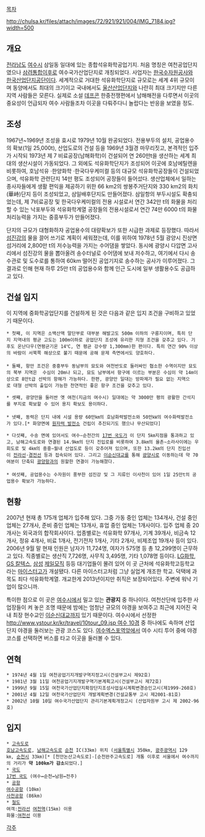 [[목차]]

http://chulsa.kr/files/attach/images/72/921/921/004/IMG_7184.jpg?width=500

== 개요 ==
[[전라남도]] [[여수시]] 삼일동 일대에 있는 종합석유화학공업기지. 처음 명칭은 여천공업단지였으나 [[삼려통합]]이후로 여수국가산업단지로 개칭되었다. 사업자는 [[한국수자원공사]]와 [[한국산업단지공단]]이다. 세계적으로 거대한 석유화학단지로 규모로는 세계 4위 규모이며 동양에서도 최대의 크기이고 국내에서도 [[울산산업단지]]와 나란히 최대 크기지만 다른 지역 사람들은 모른다. 실제로 소설 [[데프콘]] 한중전쟁편에서 남해해전을 다루면서 이곳의 중요성이 언급되자 여수 사람들조차 이곳을 다뤄주다니 놀랍다는 반응을 보였을 정도.

== 조성 ==
1967년~1969년 조성을 효시로 1979년 10월 완공되었다. 전용부두의 설치, 공업용수의 확보(1일 25,000t), 산업도로의 건설 등을 1969년 3월경 마무리짓고, 본격적인 입주가 시작되 1973년 제 7 비료공장(남해화학)이 건설되어 연 260만t을 생산하는 세계 최대의 생산시설이 가동되었다. 그 외에도 석유화학단지가 조성되어 이곳에 호남에틸렌을 비롯하여, 호남석유 ·한양화학 ·한국다우케미컬 등의 대규모 석유화학공장들이 건설되었으며, 석유화학 관련단지 14만 평도 조성되어 공장들이 들어섰다. 생산업체에서 일하는 종사자들에게 생활 편익을 제공하기 위한 66 km2의 쌍봉주거단지와 330 km2의 화치(華峙)단지 등이 조성되었고, 삼일배후단지도 만들어졌다. 삼일항의 부두시설도 확충되었는데, 제 7비료공장 및 한국다우케미컬의 전용 시설로서 연간 342만 t의 화물을 처리할 수 있는 낙포부두와 석유화학계열 공장들의 전용시설로서 연간 74만 6000 t의 화물처리능력을 가지는 중흥부두가 만들어졌다.

단지의 규모가 대형화하자 공업용수의 대량확보가 또한 시급한 과제로 등장했다. 따라서 [[섬진강]]의 물을 끌어 쓰기로 계획이 세워졌는데, 이를 위하여 1978년 5월 광양시 진상면 섬거리에 2,800만 t의 저수능력을 가지는 수어댐을 쌓았다. 동시에 광양시 다압면 고사리에서 섬진강의 물을 뽑아올려 송수터널로 수어댐에 보내 저수하고, 여기에서 다시 송수관로 및 도수로를 통하여 60km 떨어진 공업기지로 송수하는 공사가 이루어졌다. 그 결과로 인해 현재 하루 25만 t의 공업용수와 함께 인근 도시에 일부 생활용수도 공급하고 있다.

== 건설 입지 ==
이 지역에 중화학공업단지를 건설하게 된 것은 다음과 같은 입지 조건을 구비하고 있었기 때문이다.

 * 첫째, 이 지역은 소백산맥 말단부로 대부분 해발고도 500m 이하의 구릉지이며, 특히 단지 지역내의 평균 고도는 100m이하로 공업단지 조성에 유리한 지형 조건을 갖추고 있다. 기후도 온난다우(연평균기온 14℃, 연 평균 강수량 1,300mm)한 편이다. 특히 연간 90% 이상의 바람이 서북쪽 해상으로 불기 때문에 공해 문제 측면에서도 양호하다.
 
 * 둘째, 항만 조건은 중흥부두 동남부의 묘도와 여천반도로 둘러싸인 협소한 수역이지만 묘도의 북부 지역은  수심이 20m나 되고, 묘도 남부에서 항구에 이르는 부분은 수심이 약 14m이상으로 8만t급 선박의 항해가 가능하다. 한편, 광양만 일대는 방파제가 필요 없는 지역으로 대형 선박의 출입이 가능한 천연적인 좋은 항구 조건을 갖추고 있다.

 * 셋째, 광양만을 둘러싼 옛 여천(지금의 여수시) 일대에는 약 3000만 평의 광활한 간석지를 부지로 확보할 수 있어 용지 확보도 용이하다.
 
 * 넷째, 동력은 단지 내에 시설 용량 60만㎞의 호남화력발전소와 50만㎾의 여수화력발전소가 있다.[* 화양면에 [[원자력 발전소]] 건립이 추진되기도 했으나 무산되었다]

 * 다섯째, 수송 면에 있어서도 여수∼순천간의 [[17번 국도]]가 이 단지 5㎞지점을 통과하고 있고, 남해고속도로와 연결된 14.9㎞의 단지 진입로를 비롯하여 3.8㎞의 율촌∼소라사이에는 우회도로 및 4㎞의 중흥∼월내 산업도로 등이 갖추어져 있으며, 또한 13.2㎞의 단지 진입선이 [[전라선]]·[[경전선]] 등과 접속되어 있다. 그리고 [[이순신대교]]를 통해 [[광양시]]로 이동하는데 약 70여분이 단축되 [[광양항]]과의 원할한 연결이 가능해졌다.
 
 * 여섯째, 공업용수는 수자원이 풍부한 섬진강 및 그 지류인 이사천이 있어 1일 25만t의 공업용수 확보가 가능하다.

== 현황 ==
2007년 현재 총 175개 업체가 입주해 있다. 그중 가동 중인 업체는 134개사, 건설 중인 업체는 27개사, 준비 중인 업체는 13개사, 휴업 중인 업체는 1개사이다. 입주 업체 중 20개사는 외국과의 합작회사이다. 업종별로는 석유화학 97개사, 기계 39개사, 비금속 12개사, 정유 4개사, 비료 1개사, 전기전자 1개사, 기타 2개사, 비제조업 19개사 등이 있다. 2006년 9월 말 현재 인원은 남자가 11,724명, 여자가 575명 등 총 12,299명이 근무하고 있다. 직종별로는 생산직 7,726명, 사무직 3,495명, 기타 1,078명 등이다. [[LG화학]], [[GS 칼텍스]], [[삼성]] [[제일모직]] 등등 대기업들이 몰려 있어 이 곳 근처에 석유화학고등학교라는 [[마이스터고]]가 개설됐다. 다른 마이스터고처럼 그냥 실업계 개조한 학교. 덕택에 과목도 죄다 석유화학계열. 개교한게 2013년이지만 취직은 보장되어있다. 주변에 워낙 기업이 많으니까.

특이한 점으로 이 곳은 [[여수시]]에서 밀고 있는 '''관광지''' 중 하나이다. 여천산단에 입주한 사업장들이 켜 놓은 조명 때문에 밤에는 엄청난 규모의 야경을 보여주고 최근에 지어진 국내 최장 현수교인 [[이순신대교]]까지 있기 때문이다. 여수시에서 선정한 [[http://www.ystour.kr/kr/travel/10tour_09.jsp 여수 10경]] 중 하나에도 속하며 산업단지 야경을 둘러보는 관광 코스도 있다. [[여수엑스포역]]앞에서 여수 시티 투어 중에 야경 코스를 선택하면 버스를 타고 이곳을 둘러볼 수 있다.

== 연혁 ==
 * 1974년 4월 1일 여천공업기지개발구역지정고시(건설부고시 제92호)
 * 1981년 3월 11일 여천공업기지개발구역기본계획고시(건설부고시 제72호)
 * 1999년 9월 15일 여천국가산업단지확장단지조성사업실시계획변경승인고시(제1999-260호)
 * 2001년 4월 12일 여천국가산업단지 개발계획변경(건설교통부 고시 제2001-81호)
 * 2002년 10월 10일 여수국가산업단지 관리기본계획개정고시 (산업자원부 고시 제 2002-96호)

== 입지 ==
 * [[고속도로]]
 [[호남고속도로]], [[남해고속도로]] [[순천시|순천]] IC(33㎞) 위치 ([[서울특별시]] 350㎞, [[광주광역시]] 129㎞, [[순천시]] 33㎞)[* [천안논산고속도로]-[순천완주고속도로] 개통 이후로 서울에서 여수까지의 거리가 '''약 100km가  감소'''되었다.]
 * [[국도]]
 [[17번 국도]] (여수↔순천↔남원↔전주)
 * [[공항]]
 [[여수공항]] (10㎞)
 [[사천공항]] (86km)
 * [[철도]]
 여객:[[전라선]] [[여천역]](15㎞) 이용
 화물:[[여천선]] 이용

[[각주]]
